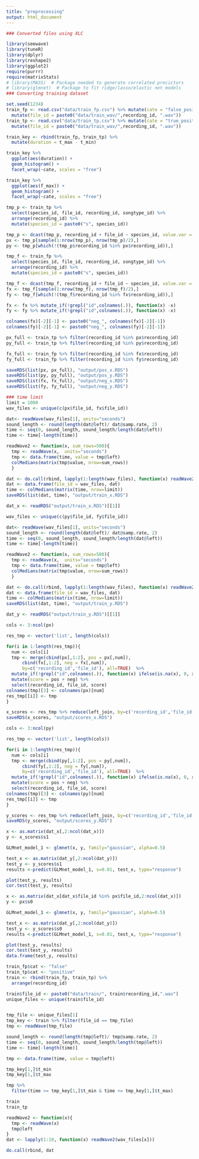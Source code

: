 ```yaml
---
title: "preprocessing"
output: html_document
---
```


```r
### Converted files using XLC

library(seewave)
library(tuneR)
library(dplyr)
library(reshape2)
library(ggplot2)
require(purrr)
require(matrixStats)
# library(MASS)  # Package needed to generate correlated precictors
# library(glmnet)  # Package to fit ridge/lasso/elastic net models
### Converting training dataset

```

```r
set.seed(1234)
train_fp <- read.csv("data/train_fp.csv") %>% mutate(cate = "false_positive") %>%
  mutate(file_id = paste0("data/train_wav/",recording_id, ".wav"))
train_tp <- read.csv("data/train_tp.csv") %>% mutate(cate = "true_positive") %>%
  mutate(file_id = paste0("data/train_wav/",recording_id, ".wav"))

train_key <- rbind(train_fp, train_tp) %>%
  mutate(duration = t_max - t_min) 

train_key %>%
  ggplot(aes(duration)) +
  geom_histogram() +
  facet_wrap(~cate, scales = "free")

train_key %>%
  ggplot(aes(f_max)) +
  geom_histogram() +
  facet_wrap(~cate, scales = "free")
```


```r

tmp_p <- train_tp %>%
  select(species_id, file_id, recording_id, songtype_id) %>%
  arrange(recording_id) %>%
  mutate(species_id = paste0("s", species_id))

tmp_p <- dcast(tmp_p, recording_id + file_id ~ species_id, value.var = 'songtype_id')
px <- tmp_p[sample(1:nrow(tmp_p), nrow(tmp_p)/2),]
py <- tmp_p[which(!(tmp_p$recording_id %in% px$recording_id)),]

tmp_f <- train_fp %>%
  select(species_id, file_id, recording_id, songtype_id) %>%
  arrange(recording_id) %>%
  mutate(species_id = paste0("s", species_id))

tmp_f <- dcast(tmp_f, recording_id + file_id ~ species_id, value.var = 'songtype_id')
fx <- tmp_f[sample(1:nrow(tmp_f), nrow(tmp_f)/2),]
fy <- tmp_f[which(!(tmp_f$recording_id %in% fx$recording_id)),]

fx <- fx %>% mutate_if(!grepl("id",colnames(.)), function(x) -x) 
fy <- fy %>% mutate_if(!grepl("id",colnames(.)), function(x) -x) 

colnames(fx)[-2][-1] <- paste0("neg_", colnames(fx)[-2][-1])
colnames(fy)[-2][-1] <- paste0("neg_", colnames(fy)[-2][-1])

px_full <- train_tp %>% filter(recording_id %in% px$recording_id)
py_full <- train_tp %>% filter(recording_id %in% py$recording_id)

fx_full <- train_fp %>% filter(recording_id %in% fx$recording_id)
fy_full <- train_fp %>% filter(recording_id %in% fy$recording_id)

saveRDS(list(px, px_full), "output/pos_x.RDS")
saveRDS(list(py, py_full), "output/pos_y.RDS")
saveRDS(list(fx, fx_full), "output/neg_x.RDS")
saveRDS(list(fy, fy_full), "output/neg_y.RDS")
```

```r
### time limit
limit = 1000
wav_files <- unique(c(px$file_id, fx$file_id))

dat<- readWave(wav_files[1], units="seconds")
sound_length <- round(length(dat@left)/ dat@samp.rate, 2)
time <- seq(0, sound_length, sound_length/length(dat@left))
time <- time[-length(time)]

readWave2 <- function(x, sum_rows=500){
  tmp <- readWave(x,  units="seconds")
  tmp <- data.frame(time, value = tmp@left)
  colMedians(matrix(tmp$value, nrow=sum_rows))
  }

dat <- do.call(rbind, lapply(1:length(wav_files), function(x) readWave2(wav_files[x], limit)))
dat <- data.frame(file_id = wav_files, dat)
time <- colMedians(matrix(time, nrow=limit))
saveRDS(list(dat, time), "output/train_x.RDS")

dat_x <- readRDS("output/train_x.RDS")[[1]]
```

```r
wav_files <- unique(c(py$file_id, fy$file_id))

dat<- readWave(wav_files[1], units="seconds")
sound_length <- round(length(dat@left)/ dat@samp.rate, 2)
time <- seq(0, sound_length, sound_length/length(dat@left))
time <- time[-length(time)]

readWave2 <- function(x, sum_rows=500){
  tmp <- readWave(x,  units="seconds")
  tmp <- data.frame(time, value = tmp@left)
  colMedians(matrix(tmp$value, nrow=sum_rows))
  }

dat <- do.call(rbind, lapply(1:length(wav_files), function(x) readWave2(wav_files[x], limit)))
dat <- data.frame(file_id = wav_files, dat)
time <- colMedians(matrix(time, nrow=limit))
saveRDS(list(dat, time), "output/train_y.RDS")

dat_y <- readRDS("output/train_y.RDS")[[1]]
```


```r

cols <- 3:ncol(px)

res_tmp <- vector('list', length(cols))

for(i in 1:length(res_tmp)){
  num <- cols[i]
  tmp <- merge(cbind(px[,1:2], pos = px[,num]), 
      cbind(fx[,1:2], neg = fx[,num]), 
      by=c('recording_id','file_id'), all=TRUE)  %>%
  mutate_if(!grepl("id",colnames(.)), function(x) ifelse(is.na(x), 0, x)) %>%
  mutate(score = pos + neg) %>%
  select(recording_id, file_id, score) 
colnames(tmp)[3] <- colnames(px)[num]
res_tmp[[i]] <- tmp
}

x_scores <- res_tmp %>% reduce(left_join, by=c('recording_id','file_id'))
saveRDS(x_scores, "output/scores_x.RDS")
```

```r

cols <- 3:ncol(py)

res_tmp <- vector('list', length(cols))

for(i in 1:length(res_tmp)){
  num <- cols[i]
  tmp <- merge(cbind(py[,1:2], pos = py[,num]), 
      cbind(fy[,1:2], neg = fy[,num]), 
      by=c('recording_id','file_id'), all=TRUE)  %>%
  mutate_if(!grepl("id",colnames(.)), function(x) ifelse(is.na(x), 0, x)) %>%
  mutate(score = pos + neg) %>%
  select(recording_id, file_id, score) 
colnames(tmp)[3] <- colnames(py)[num]
res_tmp[[i]] <- tmp
}

y_scores <- res_tmp %>% reduce(left_join, by=c('recording_id','file_id'))
saveRDS(y_scores, "output/scores_y.RDS")
```


```R

x <- as.matrix(dat_x[,2:ncol(dat_x)])
y <- x_scores$s1

GLMnet_model_1 <- glmnet(x, y, family="gaussian", alpha=0.5)

test_x <- as.matrix(dat_y[,2:ncol(dat_y)])
test_y <- y_scores$s1
results <-predict(GLMnet_model_1, s=0.01, test_x, type="response")

plot(test_y, results)
cor.test(test_y, results)

```


```r

x <- as.matrix(dat_x[dat_x$file_id %in% px$file_id,2:ncol(dat_x)]) 
y <- px$s0

GLMnet_model_1 <- glmnet(x, y, family="gaussian", alpha=0.5)

test_x <- as.matrix(dat_y[,2:ncol(dat_y)])
test_y <- y_scores$s0
results <-predict(GLMnet_model_1, s=0.01, test_x, type="response")

plot(test_y, results)
cor.test(test_y, results)
data.frame(test_y, results)

```


```r


train_fp$cat <- "false"
train_tp$cat <- "positive"
train <- rbind(train_fp, train_tp) %>%
  arrange(recording_id)

train$file_id <- paste0("data/train/", train$recording_id,".wav")
unique_files <- unique(train$file_id)


tmp_file <- unique_files[1]
tmp_key <- train %>% filter(file_id == tmp_file)
tmp <- readWave(tmp_file)

sound_length <- round(length(tmp@left)/ tmp@samp.rate, 2)
time <- seq(0, sound_length, sound_length/length(tmp@left))
time <- time[-length(time)]

tmp <- data.frame(time, value = tmp@left)

tmp_key[1,]$t_min
tmp_key[1,]$t_max

tmp %>%
  filter(time >= tmp_key[1,]$t_min & time <= tmp_key[1,]$t_max)

train
train_tp

```


```r




readWave2 <- function(x){
  tmp <- readWave(x)
  tmp@left
}
dat <- lapply(1:10, function(x) readWave2(wav_files[x]))

do.call(rbind, dat

```

